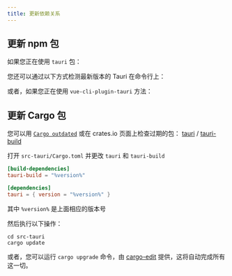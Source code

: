 ```yaml
---
title: 更新依赖关系
---
```



## 更新 npm 包

如果您正在使用 `tauri` 包：

<CommandTabs
	npm="npm install @tauri-apps/cli@latest @tauri-apps/api@latest"
	yarn="yarn up @tauri-apps/cli @tauri-apps/api"
	pnpm="pnpm update @tauri-apps/cli @tauri-apps/api --latest"
/>

您还可以通过以下方式检测最新版本的 Tauri 在命令行上：

<CommandTabs
	npm="npm outdated @tauri-apps/cli"
	yarn="yarn outdated @tauri-apps/cli"
	pnpm="pnpm outdated @tauri-apps/cli"
/>

或者，如果您正在使用 `vue-cli-plugin-tauri` 方法：

<CommandTabs
	npm="npm install vue-cli-plugin-tauri@latest"
	yarn="yarn up vue-cli-plugin-tauri"
	pnpm="pnpm update vue-cli-plugin-tauri --latest"
/>

## 更新 Cargo 包

您可以用 [`Cargo outdated`][] 或在 crates.io 页面上检查过期的包： [tauri][] / [tauri-build][]

打开 `src-tauri/Cargo.toml` 并更改 `tauri` 和 `tauri-build`

```toml
[build-dependencies]
tauri-build = "%version%"

[dependencies]
tauri = { version = "%version%" }
```

其中 `%version%` 是上面相应的版本号

然后执行以下操作：

```shell
cd src-tauri
cargo update
```

或者，您可以运行 `cargo upgrade` 命令，由 [ cargo-edit][] 提供，这将自动完成所有这一切。

[`cargo outdated`]: https://github.com/kbknapp/cargo-outdated
[tauri]: https://crates.io/crates/tauri/versions
[tauri-build]: https://crates.io/crates/tauri-build/versions
[cargo-edit]: https://github.com/killercup/cargo-edit
